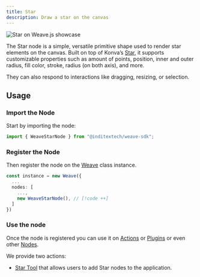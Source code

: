 ```yaml
---
title: Star
description: Draw a star on the canvas
---
```


![Star on Weave.js showcase](/images/nodes/star.png)

The Star node is a simple, versatile primitive shape used to render star
elements on the canvas. Built on top of Konva’s [Star](https://konvajs.org/api/Konva.Star.html),
it supports customizable properties such as amount of points, position, inner and outer radius, fill color, stroke, radius (on both axis),
and more.

They can also respond to interactions like dragging, resizing,
or selection.

## Usage

<div className="fd-steps">

<div className="[&_h3]:fd-step">

### Import the Node

Start by importing the node:

```ts
import { WeaveStarNode } from "@inditextech/weave-sdk";
```

</div>

<div className='[&_h3]:fd-step'>

### Register the Node

Then register the node on the [Weave](/docs/sdk/api-reference/weave) class instance.

```ts
const instance = new Weave({
  ...
  nodes: [
    ...,
    new WeaveStarNode(), // [!code ++]
  ]
})
```

</div>

<div className='[&_h3]:fd-step'>

### Use the node

Once the node is registered you can use it on [Actions](/docs/main/build/actions) or
[Plugins](/docs/main/build/plugins) or even other [Nodes](/docs/main/build/nodes).

We provide two actions:

- [Star Tool](/docs/main/build/actions/text-tool) that allows users to add Star nodes
  to the application.

</div>

</div>
